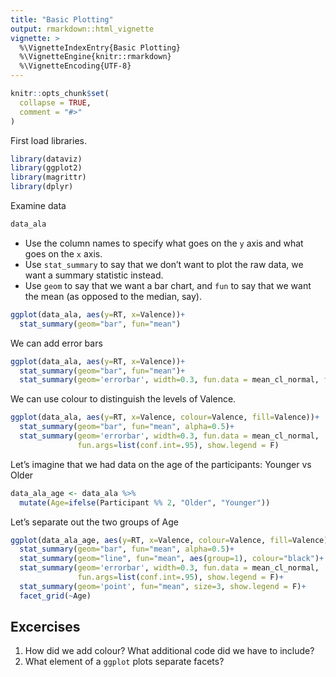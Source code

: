 ```yaml
---
title: "Basic Plotting"
output: rmarkdown::html_vignette
vignette: >
  %\VignetteIndexEntry{Basic Plotting}
  %\VignetteEngine{knitr::rmarkdown}
  %\VignetteEncoding{UTF-8}
---
```


```r
knitr::opts_chunk$set(
  collapse = TRUE,
  comment = "#>"
)
```

First load libraries.

```r
library(dataviz)
library(ggplot2)
library(magrittr)
library(dplyr)
```

Examine data

```r
data_ala
```

* Use the column names to specify what goes on the `y` axis and what goes on the `x` axis.
* Use `stat_summary` to say that we don't want to plot the raw data, we want a summary statistic instead.
* Use `geom` to say that we want a bar chart, and `fun` to say that we want the mean (as opposed to the median, say). 

```r
ggplot(data_ala, aes(y=RT, x=Valence))+
  stat_summary(geom="bar", fun="mean")
```

We can add error bars

```r
ggplot(data_ala, aes(y=RT, x=Valence))+
  stat_summary(geom="bar", fun="mean")+
  stat_summary(geom='errorbar', width=0.3, fun.data = mean_cl_normal, fun.args=list(conf.int=.95))
```

We can use colour to distinguish the levels of Valence.

```r
ggplot(data_ala, aes(y=RT, x=Valence, colour=Valence, fill=Valence))+
  stat_summary(geom="bar", fun="mean", alpha=0.5)+
  stat_summary(geom='errorbar', width=0.3, fun.data = mean_cl_normal, 
               fun.args=list(conf.int=.95), show.legend = F)
```

Let's imagine that we had data on the age of the participants: Younger vs Older

```r
data_ala_age <- data_ala %>% 
  mutate(Age=ifelse(Participant %% 2, "Older", "Younger"))
```

Let's separate out the two groups of Age

```r
ggplot(data_ala_age, aes(y=RT, x=Valence, colour=Valence, fill=Valence))+
  stat_summary(geom="bar", fun="mean", alpha=0.5)+
  stat_summary(geom="line", fun="mean", aes(group=1), colour="black")+
  stat_summary(geom='errorbar', width=0.3, fun.data = mean_cl_normal, 
               fun.args=list(conf.int=.95), show.legend = F)+
  stat_summary(geom='point', fun="mean", size=3, show.legend = F)+
  facet_grid(~Age)
```

## Excercises

1. How did we add colour? What additional code did we have to include?
1. What element of a `ggplot` plots separate facets?
